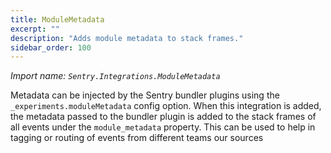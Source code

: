 ```yaml
---
title: ModuleMetadata
excerpt: ""
description: "Adds module metadata to stack frames."
sidebar_order: 100
---
```


_Import name: `Sentry.Integrations.ModuleMetadata`_

Metadata can be injected by the Sentry bundler plugins using the `_experiments.moduleMetadata` config option.
When this integration is added, the metadata passed to the bundler plugin is added to the stack frames of all events
under the `module_metadata` property. This can be used to help in tagging or routing of events from different teams
our sources
